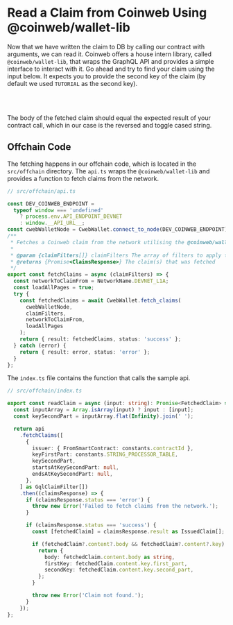 
# Read a Claim from Coinweb Using @coinweb/wallet-lib

Now that we have written the claim to DB by calling our contract with arguments,
we can read it. Coinweb offers a house intern library, called
`@coinweb/wallet-lib`, that wraps the GraphQL API and provides a simple
interface to interact with it. Go ahead and try to find your claim using the
input below. It expects you to provide the second key of the claim (by default
we used `TUTORIAL` as the second key).

<br />
<StringProcessorSearchInput />
<br />

The body of the fetched claim should equal the expected result of your contract
call, which in our case is the reversed and toggle cased string.

## Offchain Code

The fetching happens in our offchain code, which is located in the
`src/offchain` directory. The `api.ts` wraps the `@coinweb/wallet-lib` and
provides a function to fetch claims from the network.

```ts
// src/offchain/api.ts

const DEV_COINWEB_ENDPOINT =
  typeof window === 'undefined'
    ? process.env.API_ENDPOINT_DEVNET
    : window.__API_URL__;
const cwebWalletNode = CwebWallet.connect_to_node(DEV_COINWEB_ENDPOINT);
/**
 * Fetches a Coinweb claim from the network utilising the @coinweb/wallet-lib
 *
 * @param {claimFilters[]} claimFilters The array of filters to apply to the claim(s) to fetch
 * @returns {Promise<ClaimsResponse>} The claim(s) that was fetched
 */
export const fetchClaims = async (claimFilters) => {
  const networkToClaimFrom = NetworkName.DEVNET_L1A;
  const loadAllPages = true;
  try {
    const fetchedClaims = await CwebWallet.fetch_claims(
      cwebWalletNode,
      claimFilters,
      networkToClaimFrom,
      loadAllPages
    );
    return { result: fetchedClaims, status: 'success' };
  } catch (error) {
    return { result: error, status: 'error' };
  }
};
```

The `index.ts` file contains the function that calls the sample api.

```ts
// src/offchain/index.ts

export const readClaim = async (input: string): Promise<FetchedClaim> => {
  const inputArray = Array.isArray(input) ? input : [input];
  const keySecondPart = inputArray.flat(Infinity).join(' ');

  return api
    .fetchClaims([
      {
        issuer: { FromSmartContract: constants.contractId },
        keyFirstPart: constants.STRING_PROCESSOR_TABLE,
        keySecondPart,
        startsAtKeySecondPart: null,
        endsAtKeySecondPart: null,
      },
    ] as GqlClaimFilter[])
    .then((claimsResponse) => {
      if (claimsResponse.status === 'error') {
        throw new Error('Failed to fetch claims from the network.');
      }

      if (claimsResponse.status === 'success') {
        const [fetchedClaim] = claimsResponse.result as IssuedClaim[];

        if (fetchedClaim?.content?.body && fetchedClaim?.content?.key) {
          return {
            body: fetchedClaim.content.body as string,
            firstKey: fetchedClaim.content.key.first_part,
            secondKey: fetchedClaim.content.key.second_part,
          };
        }

        throw new Error('Claim not found.');
      }
    });
};
```
